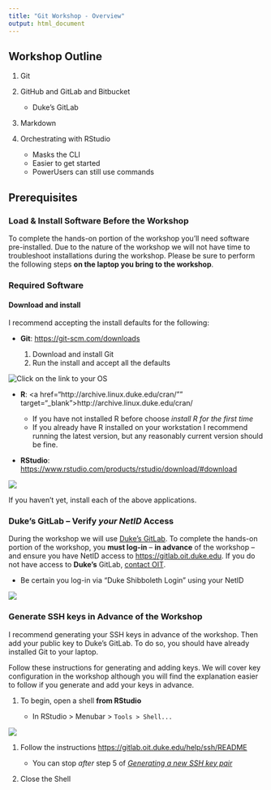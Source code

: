 ```yaml
---
title: "Git Workshop - Overview"
output: html_document
---
```


## Workshop Outline

1. Git
1. GitHub and GitLab and Bitbucket

    - Duke's GitLab  
    
1. Markdown  
1. Orchestrating with RStudio

	- Masks the CLI
	- Easier to get started
	- PowerUsers can still use commands
	
## Prerequisites

### Load & Install Software **Before the Workshop**

To complete the hands-on portion of the workshop you'll need software pre-installed.  Due to the nature of the workshop we will not have time to troubleshoot installations during the workshop.  Please be sure to perform the following steps **on the laptop you bring to the workshop**.  

### Required Software

#### Download and install  

I recommend accepting the install defaults for the following:

- **Git**: <a href="https://git-scm.com/downloads" target="_blank">https://git-scm.com/downloads</a>

    1. Download and install Git
    1. Run the install and accept all the defaults
    
![](images/git_os.png "Click on the link to your OS")
    
- **R**: <a href="http://archive.linux.duke.edu/cran/"" target="_blank">http://archive.linux.duke.edu/cran/</a>

    - If you have not installed R before choose *install R for the first time*
    - If you already have R installed on your workstation I recommend running the latest version, but any reasonably current version should be fine.
    
- **RStudio**: <a href="https://www.rstudio.com/products/rstudio/download/#download" target="_blank">https://www.rstudio.com/products/rstudio/download/#download</a> 

![](images/rstudio_download.png)
    

If you haven't yet, install each of the above applications.  


### **Duke's** GitLab -- Verify *your NetID* Access

During the workshop we will use <a href="https://gitlab.oit.duke.edu" target="_blank">Duke's GitLab</a>.  To complete the hands-on portion of the workshop, you **must log-in** -- **in advance** of the workshop -- and ensure you have NetID access to <a href="https://gitlab.oit.duke.edu" target="_blank"> https://gitlab.oit.duke.edu</a>.  If you do not have access to **Duke's** GitLab, [contact OIT](https://oit.duke.edu/help).

- Be certain you log-in via "Duke Shibboleth Login" using your NetID

![](images/gitlab_shib_login.png)  

### Generate SSH keys in Advance of the Workshop

I recommend generating your SSH keys in advance of the workshop.  Then add your public key to Duke's GitLab.  To do so, you should have already installed Git to your laptop.  

Follow these instructions for generating and adding keys.  We will cover key configuration in the workshop although you will find the explanation easier to follow if you generate and add your keys in advance.

1. To begin, open a shell **from RStudio**

    - In RStudio > Menubar > `Tools > Shell...`

![](images/shell.png)
    
1. Follow the instructions <a href="https://gitlab.oit.duke.edu/help/ssh/README" target="_blank">https://gitlab.oit.duke.edu/help/ssh/README</a>

    - You can stop *after* step 5 of *[Generating a new SSH key pair](https://gitlab.oit.duke.edu/help/ssh/README#generating-a-new-ssh-key-pair)*
1. Close the Shell
